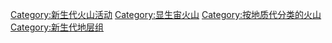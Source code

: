 [[Category:新生代火山活动|Category:新生代火山活动]]
[[Category:显生宙火山|Category:显生宙火山]]
[[Category:按地质代分类的火山|Category:按地质代分类的火山]]
[[Category:新生代地层组|Category:新生代地层组]]